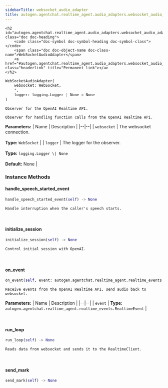 ```yaml
---
sidebarTitle: websocket_audio_adapter
title: autogen.agentchat.realtime_agent.audio_adapters.websocket_audio_adapter
---
```


    <h2 id="autogen.agentchat.realtime_agent.audio_adapters.websocket_audio_adapter.WebSocketAudioAdapter" class="doc doc-heading">
        <code class="doc-symbol doc-symbol-heading doc-symbol-class"></code>
        <span class="doc doc-object-name doc-class-name">WebSocketAudioAdapter</span>
        <a href="#autogen.agentchat.realtime_agent.audio_adapters.websocket_audio_adapter.WebSocketAudioAdapter" class="headerlink" title="Permanent link"></a>
    </h2>

```python
WebSocketAudioAdapter(
    websocket: WebSocket,
    *,
    logger: logging.Logger | None = None
)
```

    Observer for the OpenAI Realtime API.
    
    Observer for handling function calls from the OpenAI Realtime API.

<b>Parameters:</b>
| Name | Description |
|--|--|
| `websocket` | The websocket connection.<br/><br/>**Type:** `WebSocket` |
| `logger` | The logger for the observer.<br/><br/>**Type:** `logging.Logger \| None`<br/><br/>**Default:** None |

### Instance Methods

<code class="doc-symbol doc-symbol-heading doc-symbol-method"></code>
#### handle_speech_started_event
<a href="#autogen.agentchat.realtime_agent.audio_adapters.websocket_audio_adapter.WebSocketAudioAdapter.handle_speech_started_event" class="headerlink" title="Permanent link"></a>

```python
handle_speech_started_event(self) -> None
```

    Handle interruption when the caller's speech starts.

<br />

<code class="doc-symbol doc-symbol-heading doc-symbol-method"></code>
#### initialize_session
<a href="#autogen.agentchat.realtime_agent.audio_adapters.websocket_audio_adapter.WebSocketAudioAdapter.initialize_session" class="headerlink" title="Permanent link"></a>

```python
initialize_session(self) -> None
```

    Control initial session with OpenAI.

<br />

<code class="doc-symbol doc-symbol-heading doc-symbol-method"></code>
#### on_event
<a href="#autogen.agentchat.realtime_agent.audio_adapters.websocket_audio_adapter.WebSocketAudioAdapter.on_event" class="headerlink" title="Permanent link"></a>

```python
on_event(self, event: autogen.agentchat.realtime_agent.realtime_events.RealtimeEvent) -> None
```

    Receive events from the OpenAI Realtime API, send audio back to websocket.

<b>Parameters:</b>
| Name | Description |
|--|--|
| `event` | **Type:** `autogen.agentchat.realtime_agent.realtime_events.RealtimeEvent` |

<br />

<code class="doc-symbol doc-symbol-heading doc-symbol-method"></code>
#### run_loop
<a href="#autogen.agentchat.realtime_agent.audio_adapters.websocket_audio_adapter.WebSocketAudioAdapter.run_loop" class="headerlink" title="Permanent link"></a>

```python
run_loop(self) -> None
```

    Reads data from websocket and sends it to the RealtimeClient.

<br />

<code class="doc-symbol doc-symbol-heading doc-symbol-method"></code>
#### send_mark
<a href="#autogen.agentchat.realtime_agent.audio_adapters.websocket_audio_adapter.WebSocketAudioAdapter.send_mark" class="headerlink" title="Permanent link"></a>

```python
send_mark(self) -> None
```

    

<br />